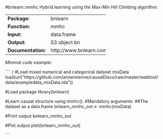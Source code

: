 #bnlearn::mmhc
Hybrid learning using the Max-Min Hill Climbing algorithm.

-------------------- -------------------------
**Package:**         bnlearn                  

**Function:**        mmhc                     

**Input:**           data.frame               

**Output:**          S3 object bn             

**Documentation:**   http://www.bnlearn.com/  
-------------------- -------------------------




*Minimal code example:*

```` r
#Load mixed numerical and categorical dataset mixData
load(url("https://github.com/annennenne/causalDisco/raw/master/webtool/data/exampledata_mixData.rda"))

#Load package
library(bnlearn)

#Learn causal structure using mmhc():
#Mandatory arguments: 
##The dataset as a data.frame
bnlearn_mmhc_out <- mmhc(mixData)

#Print output
bnlearn_mmhc_out

#Plot output
plot(bnlearn_mmhc_out)

```
